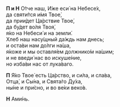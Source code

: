 **П и Н** О́тче наш, И́же еси́ на Небесе́х,  
да святи́тся и́мя Твое́,  
да прии́дет Ца́рствие Твое́,  
да бу́дет во́ля Твоя́,  
я́ко на Небеси́ и на земли́.  
Хлеб наш насу́щный да́ждь нам днесь;  
и оста́ви нам до́лги на́ша,  
я́коже и мы оставля́ем должнико́м на́шим;  
и не введи́ нас во искуше́ние,  
но изба́ви нас от лука́ваго.
 
**П** Я́ко Твое́ есть Ца́рство, и си́ла, и сла́ва,  
Отца́, и Сы́на, и Свята́го Ду́ха,  
ны́не и при́сно, и во ве́ки веко́в.

**Н** Ами́нь.
